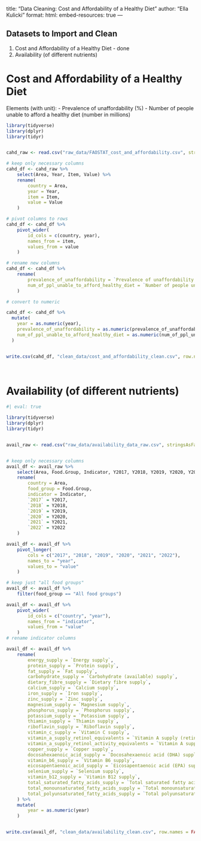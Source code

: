 
title: "Data Cleaning: Cost and Affordability of a Healthy Diet"
author: "Ella Kulicki"
format:
    html:
        embed-resources: true
---

## Datasets to Import and Clean
1. Cost and Affordability of a Healthy Diet - done
2. Availability (of different nutrients)

# Cost and Affordability of a Healthy Diet

Elements (with unit):
- Prevalence of unaffordability (%)
- Number of people unable to afford a healthy diet (number in millions)


```r

library(tidyverse)
library(dplyr)
library(tidyr)


cahd_raw <- read.csv("raw_data/FAOSTAT_cost_and_affordability.csv", stringsAsFactors = FALSE)

# keep only necessary columns
cahd_df <- cahd_raw %>%
    select(Area, Year, Item, Value) %>% 
    rename(
        country = Area,
        year = Year,
        item = Item,
        value = Value
    )

# pivot columns to rows
cahd_df <- cahd_df %>%
    pivot_wider(
        id_cols = c(country, year),  
        names_from = item,           
        values_from = value         
    )

# rename new columns
cahd_df <- cahd_df %>%
    rename(
        prevalence_of_unaffordability = `Prevalence of unaffordability (PUA), percent`,
        num_of_ppl_unable_to_afford_healthy_diet = `Number of people unable to afford a healthy diet (NUA), million`
    )

# convert to numeric

cahd_df <- cahd_df %>%
  mutate(
    year = as.numeric(year),
    prevalence_of_unaffordability = as.numeric(prevalence_of_unaffordability),
    num_of_ppl_unable_to_afford_healthy_diet = as.numeric(num_of_ppl_unable_to_afford_healthy_diet)
  )


write.csv(cahd_df, "clean_data/cost_and_affordability_clean.csv", row.names = FALSE)




```

# Availability (of different nutrients)


```r
#| eval: true 

library(tidyverse)
library(dplyr)
library(tidyr)


avail_raw <- read.csv("raw_data/availability_data_raw.csv", stringsAsFactors = FALSE)


# keep only necessary columns
avail_df <- avail_raw %>%
    select(Area, Food.Group, Indicator, Y2017, Y2018, Y2019, Y2020, Y2021, Y2022) %>% 
    rename(
        country = Area,
        food_group = Food.Group,
        indicator = Indicator,
        `2017` = Y2017, 
        `2018` = Y2018, 
        `2019` = Y2019, 
        `2020` = Y2020, 
        `2021` = Y2021, 
        `2022` = Y2022
    )

avail_df <- avail_df %>%
    pivot_longer(
        cols = c("2017", "2018", "2019", "2020", "2021", "2022"),
        names_to = "year",
        values_to = "value" 
    )

# keep just "all food groups"
avail_df <- avail_df %>%
    filter(food_group == "All food groups")

avail_df <- avail_df %>%
    pivot_wider(
        id_cols = c("country", "year"),
        names_from = "indicator",
        values_from = "value"
    )
# rename indicator columns

avail_df <- avail_df %>%
    rename(
        energy_supply = `Energy supply`,
        protein_supply = `Protein supply`,
        fat_supply = `Fat supply`,
        carbohydrate_supply = `Carbohydrate (available) supply`,
        dietary_fibre_supply = `Dietary fibre supply`,
        calcium_supply = `Calcium supply`,
        iron_supply = `Iron supply`,
        zinc_supply = `Zinc supply`,
        magnesium_supply = `Magnesium supply`,
        phosphorus_supply = `Phosphorus supply`,
        potassium_supply = `Potassium supply`,
        thiamin_supply = `Thiamin supply`,
        riboflavin_supply = `Riboflavin supply`,
        vitamin_c_supply = `Vitamin C supply`,
        vitamin_a_supply_retinol_equivalents = `Vitamin A supply (retinol equivalents)`,
        vitamin_a_supply_retinol_activity_equivalents = `Vitamin A supply (retinol activity equivalents)`,
        copper_supply = `Copper supply`,
        docosahexaenoic_acid_supply = `Docosahexaenoic acid (DHA) supply`,
        vitamin_b6_supply = `Vitamin B6 supply`,
        eicosapentaenoic_acid_supply = `Eicosapentaenoic acid (EPA) supply`,
        selenium_supply = `Selenium supply`,
        vitamin_b12_supply = `Vitamin B12 supply`,
        total_saturated_fatty_acids_supply = `Total saturated fatty acids supply`,
        total_monounsaturated_fatty_acids_supply = `Total monounsaturated fatty acids supply`,
        total_polyunsaturated_fatty_acids_supply = `Total polyunsaturated fatty acids supply`
    ) %>%
    mutate(
        year = as.numeric(year)
    )


write.csv(avail_df, "clean_data/availability_clean.csv", row.names = FALSE)


```
